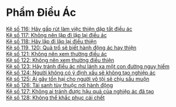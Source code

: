 # Phẩm Điều Ác {- #pham-dieu-ac}

[Kệ số 116: Hãy gấp rút làm việc thiện dập tắt điều ác](./hay-gap-rut-lam-viec-thien.html)  
[Kệ số 117: Không nên lặp đi lặp lại điều ác](./khong-nen-lap-di-lap-lai-dieu-ac.html)  
[Kệ số 118: Hãy lặp đi lặp lại điều thiện](./hay-lap-di-lap-lai-dieu-thien.html)  
[Kệ số 119, 120: Quả trổ sẽ biết hành động ác hay thiện](./qua-tro-se-biet-hanh-dong-ac-hay-thien.html)  
[Kệ số 121: Không nên xem thường điều ác](./khong-nen-xem-thuong-dieu-ac.html)  
[Kệ số 122: Không nên xem thường điều thiện](./khong-nen-xem-thuong-dieu-thien.html)  
[Kệ số 123: Hãy tránh điều ác như lánh xa một con đường nguy hiểm](./hay-lanh-xa-dieu-ac-nhu-lanh-xa-mot-con-duong-nguy-hiem.html)  
[Kệ số 124: Người không có ý định xấu sẽ không tạo nghiệp ác](./nguoi-khong-co-y-dinh-xau-se-khong-tao-nghiep-ac.html)  
[Kệ số 125: Ai gây tổn hại cho người vô tội sẽ chịu sầu muộn](./ai-gay-ton-hai-cho-nguoi-vo-toi-se-chiu-sau-muon.html)  
[Kệ số 126: Tái sanh tùy thuộc nơi hành động](./tai-sanh-tuy-noi-hanh-dong.html)  
[Kệ số 127: Không ai tránh được hậu quả của nghiệp ác đã tạo](./khong-ai-tranh-duoc-hau-qua-nghiep-ac-da-tao.html)  
[Kệ số 128: Không thể khắc phục cái chết](./khong-the-khac-phuc-cai-chet.html)  